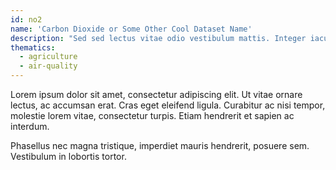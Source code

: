 ```yaml
---
id: no2
name: 'Carbon Dioxide or Some Other Cool Dataset Name'
description: "Sed sed lectus vitae odio vestibulum mattis. Integer iaculis nisl lectus, vel aliquet nulla imperdiet in."
thematics:
  - agriculture
  - air-quality
---
```

Lorem ipsum dolor sit amet, consectetur adipiscing elit. Ut vitae ornare lectus, ac accumsan erat. Cras eget eleifend ligula. Curabitur ac nisi tempor, molestie lorem vitae, consectetur turpis. Etiam hendrerit et sapien ac interdum.

Phasellus nec magna tristique, imperdiet mauris hendrerit, posuere sem. Vestibulum in lobortis tortor.